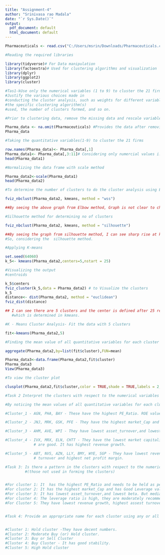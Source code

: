 ---
title: "Assignment-4"
author: "Srinivasa rao Madala"
date: "`r Sys.Date()`"
output:
  pdf_document: default
  html_document: default
---

```{r setup }

Pharmaceuticals <- read.csv("C:/Users/msrin/Downloads/Pharmaceuticals.csv")
```


```{r}
#Reading the required libraries

library(tidyverse)# For Data manipulation
library(factoextra)# Used for clustering algorithms and visualization
library(dplyr)
library(ggplot2)
library(cluster)

#Tas1-kUse only the numerical variables (1 to 9) to cluster the 21 firms.
#Justify the various choices made in
#conducting the cluster analysis, such as weights for different variables, 
#the specific clustering algorithm(s)
#used, the number of clusters formed, and so on.

#Prior to clustering data, remove the missing data and rescale variables for comparability.

Pharma_data <- na.omit(Pharmaceuticals) #Provides the data after removing the incomplete cases.
Pharma_data

#Taking the quantitative variables(1-9) to cluster the 21 firms

row.names(Pharma_data)<- Pharma_data[,1]
Pharma_data1<- Pharma_data[,3:11]# Considering only numercial values i.e., 3-11 columns from csv file
head(Pharma_data1)

#Normalizing the data frame with scale method

Pharma_data2<-scale(Pharma_data1)
head(Pharma_data2)

#To determine the number of clusters to do the cluster analysis using Elbow Method

fviz_nbclust(Pharma_data2, kmeans, method = "wss") 

##By seeing the above graph from Elbow method, Graph is not clear to choose k=2 or 3 or 4 or 5.

#Silhouette method for determining no of clusters

fviz_nbclust(Pharma_data2, kmeans, method = "silhouette")

##By seeing the graph from silhouette method, I can see sharp rise at k=5. 
#So, considering the  silhouette method.
```

```{r}
#Applying K-means 

set.seed(64060)
k_5<- kmeans(Pharma_data2,centers=5,nstart = 25)
```

```{r}
#Visualizing the output
#centroids

k_5$centers
fviz_cluster(k_5,data = Pharma_data2) # to Visualize the clusters
k_5
distance<- dist(Pharma_data2, method = "euclidean")
fviz_dist(distance)

## I can see there are 5 clusters and the center is defined after 25 restarts 
   #which is determined in kmeans.
```
```{r}
#K - Means Cluster Analysis- Fit the data with 5 clusters

fit<-kmeans(Pharma_data2,5)
```

```{r}

#Finding the mean value of all quantitative variables for each cluster

aggregate(Pharma_data2,by=list(fit$cluster),FUN=mean)

Pharma_data3<-data.frame(Pharma_data2,fit$cluster)
Pharma_data3
View(Pharma_data3)
```

```{r}
#To view the cluster plot

clusplot(Pharma_data2,fit$cluster,color = TRUE,shade = TRUE,labels = 2,lines = 0)

#Task 2 Interpret the clusters with respect to the numerical variables used in forming the clusters.

#By noticing the mean values of all quantitative variables for each cluster

#Cluster_1 - AGN, PHA, BAY - These have the highest PE_Ratio. ROE value is not good.

#Cluster_2 - JNJ, MRK, GSK, PFE - They have the highest market_Cap and has Good Leverage value.

#Cluster_3 - AHM, AVE, WPI - They have lowest asset_turnover,and lowest beta.

#Cluster_4 - IVX, MRX, ELN, CHTT - They have the lowest market capitalization, Leverage and Beta
             # are good. It has highest revenue growth. 

#Cluster_5 - ABT, NVS, AZN, LLY, BMY, WYE, SGP - They have lowest revenue growth, highest assets
             # turnover and highest net profit margin.

#Task 3: Is there a pattern in the clusters with respect to the numerical variables (10 to 12)?
         #(those not used in forming the clusters)


#For cluster 1: It  has the highest PE_Ratio and needs to be held as per the media recommendations.
#For cluster 2: It has the highest market_Cap and has Good Leverage value. And they can be moderately recommended 
#For cluster 3: It has lowest asset_turnover,and lowest beta. But media recommendations are highly positive
#For cluster 4: The leverage ratio is high, they are moderately recommended. 
#For Cluster 5: They have lowest revenue growth, highest assest turnover and highest net profit margin.They are  recommended to be held for longer time.


#Task 4: Provide an appropriate name for each cluster using any or all of the variables in the dataset.


#Cluster 1: Hold cluster -They have decent numbers.
#Cluster 2: Moderate Buy (or) Hold cluster.
#Cluster 3: Buy or Sell Cluster
#Cluster 4: Buy Cluster - It has good stability.
#Cluster 5: High Hold cluster



```

